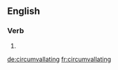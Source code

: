 
==English==

===Verb===
{{head|en}}

# {{present participle of|circumvallate}}

[[de:circumvallating]]
[[fr:circumvallating]]